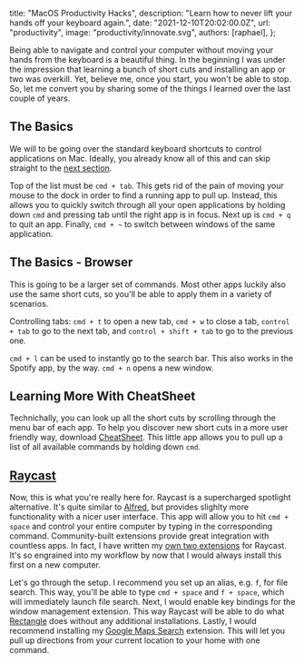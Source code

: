 
  title: "MacOS Productivity Hacks",
  description: "Learn how to never lift your hands off your keyboard again.",
  date: "2021-12-10T20:02:00.0Z",
  url: "productivity",
  image: "productivity/innovate.svg",
  authors: [raphael],
};


Being able to navigate and control your computer without moving your hands from the keyboard is a beautiful thing.
In the beginning I was under the impression that learning a bunch of short cuts and installing an app or two was overkill.
Yet, believe me, once you start, you won't be able to stop. So, let me convert you by sharing some of the things I learned over
the last couple of years.

## The Basics

We will to be going over the standard keyboard shortcuts to control applications on Mac.
Ideally, you already know all of this and can skip straight to the [next section](#learn-more).

Top of the list must be `cmd + tab`. This gets rid of the pain of moving your mouse to the dock in order to find a running app to pull up.
Instead, this allows you to quickly switch through all your open applications by holding down `cmd` and pressing tab until the right app is in focus.
Next up is `cmd + q` to quit an app. Finally, `cmd + ~` to switch between windows of the same application.

## The Basics - Browser

This is going to be a larger set of commands. Most other apps luckily also use the same short cuts, so you'll be able to apply them in a variety of scenarios.

Controlling tabs: `cmd + t` to open a new tab, `cmd + w` to close a tab, `control + tab` to go to the next tab, and `control + shift + tab` to go to the previous one.

`cmd + l` can be used to instantly go to the search bar. This also works in the Spotify app, by the way. `cmd + n` opens a new window.

<a name="learn-more" />

## Learning More With CheatSheet

Technichally, you can look up all the short cuts by scrolling through the menu bar of each app.
To help you discover new short cuts in a more user friendly way, download [CheatSheet](https://www.mediaatelier.com/CheatSheet/).
This little app allows you to pull up a list of all available commands by holding down `cmd`.

## [Raycast](https://www.raycast.com)

Now, this is what you're really here for. Raycast is a supercharged spotlight alternative. It's quite similar to [Alfred](), but provides slighlty more functionality
with a nicer user interface. This app will allow you to hit `cmd + space` and control your entire computer by typing in the corresponding command. Community-built extensions
provide great integration with countless apps. In fact, I have written my [own two extensions](https://www.raycast.com/ratoru) for Raycast. It's so engrained into my workflow
by now that I would always install this first on a new computer.

Let's go through the setup. I recommend you set up an alias, e.g. `f`, for file search. This way, you'll be able to type `cmd + space` and `f + space`, which
will immediately launch file search. Next, I would enable key bindings for the window management extension. This way Raycast will be able to do what [Rectangle](https://rectangleapp.com/) does
without any additional installations. Lastly, I would recommend installing my [Google Maps Search](https://www.raycast.com/ratoru/google-maps-search) extension. This will let you pull up directions from your current location
to your home with one command.
